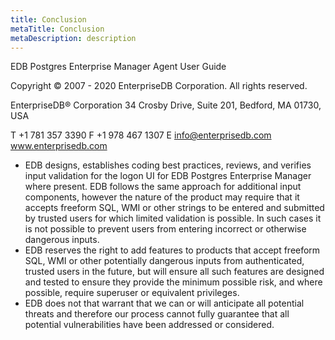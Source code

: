 ```yaml
---
title: Conclusion
metaTitle: Conclusion
metaDescription: description
---
```


EDB Postgres Enterprise Manager Agent User Guide

Copyright © 2007 - 2020 EnterpriseDB Corporation. All rights reserved.

EnterpriseDB® Corporation 34 Crosby Drive, Suite 201, Bedford, MA 01730,
USA

T +1 781 357 3390 F +1 978 467 1307 E <info@enterprisedb.com>
www.enterprisedb.com

  - EDB designs, establishes coding best practices, reviews, and
    verifies input validation for the logon UI for EDB Postgres
    Enterprise Manager where present. EDB follows the same approach for
    additional input components, however the nature of the product may
    require that it accepts freeform SQL, WMI or other strings to be
    entered and submitted by trusted users for which limited validation
    is possible. In such cases it is not possible to prevent users from
    entering incorrect or otherwise dangerous inputs.
  - EDB reserves the right to add features to products that accept
    freeform SQL, WMI or other potentially dangerous inputs from
    authenticated, trusted users in the future, but will ensure all such
    features are designed and tested to ensure they provide the minimum
    possible risk, and where possible, require superuser or equivalent
    privileges.
  - EDB does not that warrant that we can or will anticipate all
    potential threats and therefore our process cannot fully guarantee
    that all potential vulnerabilities have been addressed or
    considered.
